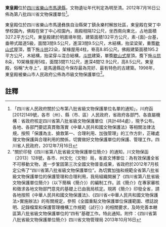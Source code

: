 {{msg:四川省文物保護單位
|名稱 = 東皇殿
|編號 = 214
|圖片 = 
|級別 = S8
|分類 = 
|時代 = [[明代|明代]]至[[清代|清代]]
|地点 = [[四川省|四川省]][[樂山市|樂山市]][[馬邊縣|馬邊縣]]
|坐標 =
|登錄 = 2012年7月16日
}}
'''東皇殿'''位於[[四川省|四川省]][[樂山市|樂山市]][[馬邊縣|馬邊縣]]，文物遺址年代判定為明至清。2012年7月16日公佈為第八批四川省文物保護單位<ref>「四川省人民政府關於公布第八批省級文物保護單位名單的通知」，川府函[2012]149號，各市（州）、縣（市、區）人民政府，省政府各部門、各直屬機構：省政府核定四川省第八批省級文物保護單位（共計484處），現予公布。各地、各部門要認真貫徹落實《中華人民共和國文物保護法》等相關法律法規，按照「保護為主、搶救第一、合理利用、加強管理」的工作方針，正確處理文物保護與合理利用的關係，切實做好文物保護單位的保護、管理工作。四川省人民政府，2012年7月16日</ref>。

東皇殿位於四川省樂山市馬邊彝族自治縣榮丁鎮永樂村解放社區，東皇殿在榮丁中學校園內，佛殿在榮丁中心校園內，兩殿相隔12公尺，坐西南向東北，占地面積327.2平方公尺。東皇殿建於明嘉靖年間，建築面積132平方公尺，素-{面}-台基，垂帶式踏道5級，面闊3間9.5公尺，進深3間9.5公尺，木結構，抬梁梁架，重簷[[歇山式|歇山式]]屋頂，簷下施[[斗拱|斗拱]]22朵，架椽屋用4柱，脊高8.85公尺。佛殿建築面積195.2平方公尺，木結構，抬梁穿斗混合結構，[[斗拱|斗拱]]建築，單簷[[歇山式|歇山式]]屋頂，簷下施[[斗拱|斗拱]]8朵，10架椽屋用5柱，面闊3間11.1公尺，進深4間12.9公尺，高8.5公尺。東皇殿，俗稱“大寺上”，是馬邊縣迄今保存最為完好、最有特色的古建築。1998年，東皇殿被樂山市人民政府公佈為市級文物保護單位<ref>"關於印發《四川省第八批省級文物保護單位簡介》的通知，川文物保函〔2013〕128號，各市、州文化（文物）局，省直文博單位：為有效保護全省不可移動文物，進一步鞏固第三次全國文物普查成果，省政府於2012年7月核定公佈了“四川省第八批省級文物保護單位”。為切實加強和規範全省第八批省級文物保護單位的保護管理和合理利用，我局組織開展了《四川省第八批省級文物保護單位簡介》（以下簡稱《簡介》）的編制工作。該《簡介》在專家審核和徵求各地文物部門意見的基礎上已由我局核定。現將《簡介》印發全省，請各地按照《中華人民共和國文物保護法》、《四川省<中華人民共和國文物保護法>實施辦法》的有關規定，參照《全國重點文物保護單位保護範圍、標誌說明、記錄檔案和保護管理機構工作規範（試行）》的相關要求，及時完善本轄區第八批省級文物保護單位的“四有”基礎工作。特此通知。附件：《四川省第八批省級文物保護單位簡介》四川省文物管理局  2013年10月16日</ref>。
==註釋==
{{reflist}}
